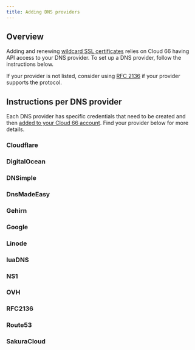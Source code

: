 ```yaml
---
title: Adding DNS providers
---
```




## Overview 

Adding and renewing [wildcard SSL certificates](/:product/:version?/security/ssl#wildcard-certificates) relies on Cloud 66 having API access to your DNS provider. To set up a DNS provider, follow the instructions below. 

If your provider is not listed, consider using [RFC 2136](https://www.rfc-editor.org/rfc/rfc2136) if your provider supports the protocol.

## Instructions per DNS provider

Each DNS provider has specific credentials that need to be created and then [added to your Cloud 66 account](/:product/:version?/security/ssl#step-1-set-up-a-dns-provider). Find your provider below for more details.

### Cloudflare

<CloudflareDnsPartial />

### DigitalOcean

<DigitaloceanDnsPartial />

### DNSimple

<DnsimpleDnsPartial />

### DnsMadeEasy

<DnsmadeeasyDnsPartial />

### Gehirn

<GehirnDnsPartial />

### Google

<GoogleDnsPartial />

### Linode

<LinodeDnsPartial />

### luaDNS

<LuadnsDnsPartial />

### NS1

<Ns1DnsPartial />

### OVH

<OvhDnsPartial />

### RFC2136

<Rfc2136DnsPartial />

### Route53

<Route53DnsPartial />

### SakuraCloud

<SakuracloudDnsPartial />